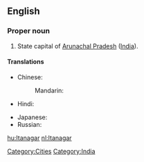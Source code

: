 ==English==
{{wikipedia}}

===Proper noun===
{{en-proper-noun}}

# State capital of [[Arunachal Pradesh]] ([[India]]).

====Translations====
{{trans-top|capital of Arunachal Pradesh}}
* Chinese:
*: Mandarin: {{t|cmn|伊塔那噶|tr=Yītǎnàgá|sc=Hani}}
* Hindi: {{t|hi|ईटानगर|tr=īṭānagar|xs=Hindi}}
{{trans-mid}}
* Japanese: {{t|ja|イーターナガル|tr=Īdānagaru}}
* Russian: {{t|ru|Итанагар|m|tr=Itanagár}}
{{trans-bottom}}

[[Category:Cities]]
[[Category:India]]

[[hu:Itanagar]]
[[nl:Itanagar]]